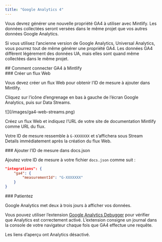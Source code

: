 ```yaml
---
title: "Google Analytics 4"
---
```


Vous devrez générer une nouvelle propriété <Tooltip tip="Google Analytics 4">GA4</Tooltip> à utiliser avec Mintlify. Les données collectées seront versées dans le même projet que vos autres données Google Analytics.

Si vous utilisez l’ancienne version de Google Analytics, Universal Analytics, vous pourrez tout de même générer une propriété <Tooltip tip="Google Analytics 4">GA4</Tooltip>. Les données <Tooltip tip="Google Analytics 4">GA4</Tooltip> diffèrent légèrement des données UA, mais elles sont quand même collectées dans le même projet.



<div id="how-to-connect-ga4-to-mintlify">
  ## Comment connecter GA4 à Mintlify
</div>

<div id="create-a-web-stream">
  ### Créer un flux Web
</div>

Vous devez créer un flux Web pour obtenir l’ID de mesure à ajouter dans Mintlify.

Cliquez sur l’icône d’engrenage en bas à gauche de l’écran Google Analytics, puis sur Data Streams.

<Frame>![](/images/ga4-web-streams.png)</Frame>

Créez un flux Web et indiquez l’URL de votre site de documentation Mintlify comme URL du flux.

Votre ID de mesure ressemble à `G-XXXXXXX` et s’affichera sous Stream Details immédiatement après la création du flux Web.

<div id="put-measurement-id-in-docsjson">
  ### Ajouter l’ID de mesure dans docs.json
</div>

Ajoutez votre ID de mesure à votre fichier `docs.json` comme suit :

```json docs.json
"integrations": {
    "ga4": {
        "measurementId": "G-XXXXXXX"
    }
}
```

<div id="wait">
  ### Patientez
</div>

Google Analytics met deux à trois jours à afficher vos données.

Vous pouvez utiliser l’extension [Google Analytics Debugger](https://chrome.google.com/webstore/detail/google-analytics-debugger/jnkmfdileelhofjcijamephohjechhna?hl=en) pour vérifier que Analytics est correctement activé. L’extension consigne un journal dans la console de votre navigateur chaque fois que GA4 effectue une requête.

<Note>
  Les liens d’aperçu ont Analytics désactivé.
</Note>

